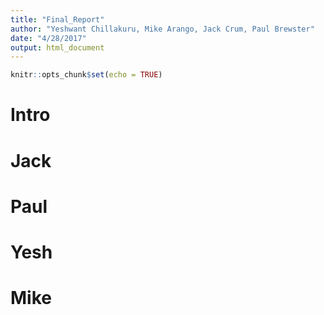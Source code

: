 ```yaml
---
title: "Final_Report"
author: "Yeshwant Chillakuru, Mike Arango, Jack Crum, Paul Brewster"
date: "4/28/2017"
output: html_document
---
```


```r
knitr::opts_chunk$set(echo = TRUE)
```

# Intro

# Jack

# Paul

# Yesh

# Mike

